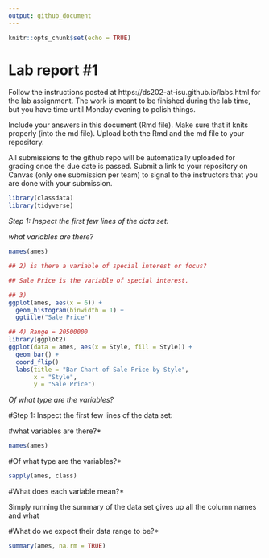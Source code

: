 ```yaml
---
output: github_document
---
```


<!-- README.md is generated from README.Rmd. Please edit the README.Rmd file -->


```r
knitr::opts_chunk$set(echo = TRUE)
```

# Lab report #1

Follow the instructions posted at https://ds202-at-isu.github.io/labs.html for the lab assignment. The work is meant to be finished during the lab time, but you have time until Monday evening to polish things.

Include your answers in this document (Rmd file). Make sure that it knits properly (into the md file). Upload both the Rmd and the md file to your repository.  

All submissions to the github repo will be automatically uploaded for grading once the due date is passed.
Submit a link to your repository on Canvas (only one submission per team) to signal to the instructors that you are done with your submission.

```R

library(classdata)
library(tidyverse)

```


*Step 1: Inspect the first few lines of the data set:*

*what variables are there?*

```R
names(ames)
```


```r
## 2) is there a variable of special interest or focus?

## Sale Price is the variable of special interest.
```
```r
## 3)
ggplot(ames, aes(x = 6)) + 
  geom_histogram(binwidth = 1) +
  ggtitle("Sale Price")
```

```r
## 4) Range = 20500000
library(ggplot2)
ggplot(data = ames, aes(x = Style, fill = Style)) +
  geom_bar() +
  coord_flip()
  labs(title = "Bar Chart of Sale Price by Style",
       x = "Style",
       y = "Sale Price")

```



*Of what type are the variables?*

#Step 1: Inspect the first few lines of the data set:

#what variables are there?*
```R
names(ames)
```
#Of what type are the variables?*


```R
sapply(ames, class)
```
#What does each variable mean?*



  Simply running the summary of the data set gives up all the column names and what

#What do we expect their data range to be?*
```R

summary(ames, na.rm = TRUE)

```

